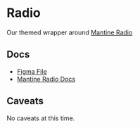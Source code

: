 
<Meta title="Inputs/Select/Overview" />

# Radio

Our themed wrapper around [Mantine Radio](https://mantine.dev/core/radio/)

<Box my={5}>
  <Radio data={[{ name: "Date", value: "date" }]} label="Pick a data type" />
</Box>

## Docs

- [Figma File]()
- [Mantine Radio Docs](https://mantine.dev/core/radio/)

## Caveats

No caveats at this time.
